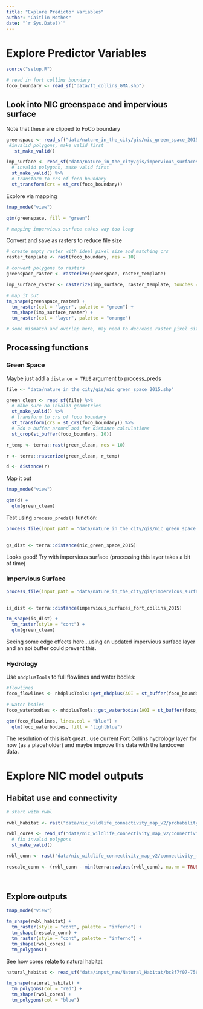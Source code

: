 ```yaml
---
title: "Explore Predictor Variables"
author: "Caitlin Mothes"
date: "`r Sys.Date()`"
---
```


# Explore Predictor Variables

```r
source("setup.R")

# read in fort collins boundary
foco_boundary <- read_sf("data/ft_collins_GMA.shp")
```

## Look into NIC greenspace and impervious surface

Note that these are clipped to FoCo boundary

```r
greenspace <- read_sf("data/nature_in_the_city/gis/nic_green_space_2015.shp") %>% 
 #invalid polygons, make valid first
   st_make_valid()

imp_surface <- read_sf("data/nature_in_the_city/gis/impervious_surfaces_fort_collins_2015.shp") %>% 
  # invalid polygons, make valid first
  st_make_valid() %>% 
  # transform to crs of foco boundary
  st_transform(crs = st_crs(foco_boundary))
```

Explore via mapping

```r
tmap_mode("view")

qtm(greenspace, fill = "green")

# mapping impervious surface takes way too long
```

Convert and save as rasters to reduce file size

```r
# create empty raster with ideal pixel size and matching crs
raster_template <- rast(foco_boundary, res = 10)

# convert polygons to rasters
greenspace_raster <- rasterize(greenspace, raster_template)

imp_surface_raster <- rasterize(imp_surface, raster_template, touches = TRUE)

# map it out
tm_shape(greenspace_raster) + 
  tm_raster(col = "layer", palette = "green") +
  tm_shape(imp_surface_raster) + 
  tm_raster(col = "layer", palette = "orange")

# some mismatch and overlap here, may need to decrease raster pixel size OR use raw polygons and calculate distance to impervious surface?
```

## Processing functions

### Green Space

Maybe just add a `distance = TRUE` argument to process_preds

```r

file <- "data/nature_in_the_city/gis/nic_green_space_2015.shp"

green_clean <- read_sf(file) %>% 
  # make sure no invalid geometries
  st_make_valid() %>% 
  # transform to crs of foco boundary
  st_transform(crs = st_crs(foco_boundary)) %>% 
  # add a buffer around aoi for distance calculations
  st_crop(st_buffer(foco_boundary, 10))

r_temp <- terra::rast(green_clean, res = 10)

r <- terra::rasterize(green_clean, r_temp)

d <- distance(r)

```

Map it out

```r
tmap_mode("view")

qtm(d) +
  qtm(green_clean)
```

Test using `process_preds()` function:

```r
process_file(input_path = "data/nature_in_the_city/gis/nic_green_space_2015.shp", resolution = 10, template_path = "data/nature_in_the_city/gis/ft_collins_GMA_boundary.shp")
  

gs_dist <- terra::distance(nic_green_space_2015)
```

Looks good! Try with impervious surface (processing this layer takes a bit of time)

### Impervious Surface

```r
process_file(input_path = "data/nature_in_the_city/gis/impervious_surfaces_fort_collins_2015.shp", resolution = 10, template_path = "data/nature_in_the_city/gis/ft_collins_GMA_boundary.shp")
  

is_dist <- terra::distance(impervious_surfaces_fort_collins_2015)
```

```r
tm_shape(is_dist) +
  tm_raster(style = "cont") +
  qtm(green_clean)
```

Seeing some edge effects here...using an updated impervious surface layer and an aoi buffer could prevent this.

### Hydrology

Use `nhdplusTools` to full flowlines and water bodies:

```r
#flowlines
foco_flowlines <- nhdplusTools::get_nhdplus(AOI = st_buffer(foco_boundary, 1000))

# water bodies
foco_waterbodies <- nhdplusTools::get_waterbodies(AOI = st_buffer(foco_boundary, 1000))

qtm(foco_flowlines, lines.col = "blue") +
  qtm(foco_waterbodies, fill = "lightblue")
```

The resolution of this isn't great...use current Fort Collins hydrology layer for now (as a placeholder) and maybe improve this data with the landcover data.

# Explore NIC model outputs

## Habitat use and connectivity

```r
# start with rwbl

rwbl_habitat <- rast("data/nic_wildlife_connectivity_map_v2/probability_of_habitat_use/rwbl_hab_use")

rwbl_cores <- read_sf("data/nic_wildlife_connectivity_map_v2/connectivity_models/rwbl_core_habitat_patches.shp") %>% 
  # fix invalid polygons
  st_make_valid()

rwbl_conn <- rast("data/nic_wildlife_connectivity_map_v2/connectivity_models/rwbl_connect")

rescale_conn <- (rwbl_conn - min(terra::values(rwbl_conn), na.rm = TRUE)) / (max(terra::values(rwbl_conn), na.rm = TRUE) - min(terra::values(rwbl_conn), na.rm = TRUE))

            
```

## Explore outputs

```r
tmap_mode("view")

tm_shape(rwbl_habitat) +
  tm_raster(style = "cont", palette = "inferno") +
  tm_shape(rescale_conn) +
  tm_raster(style = "cont", palette = "inferno") +
  tm_shape(rwbl_cores) +
  tm_polygons()


```

See how cores relate to natural habitat

```r
natural_habitat <- read_sf("data/input_raw/Natural_Habitat/bc8f7f07-7560-4191-aa2e-8f274a1c29e7202046-1-133oxp5.v8wfi.shp")

tm_shape(natural_habitat) +
  tm_polygons(col = "red") +
  tm_shape(rwbl_cores) + 
  tm_polygons(col = "blue")
```

